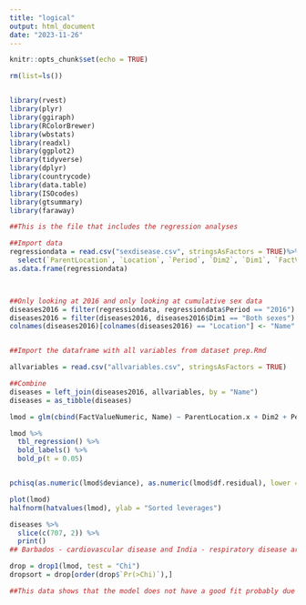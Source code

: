 ```yaml
---
title: "logical"
output: html_document
date: "2023-11-26"
---
```


```r
knitr::opts_chunk$set(echo = TRUE)

rm(list=ls())


library(rvest)
library(plyr)
library(ggiraph)
library(RColorBrewer)
library(wbstats)
library(readxl)
library(ggplot2)
library(tidyverse)
library(dplyr)
library(countrycode)
library(data.table)
library(ISOcodes)
library(gtsummary)
library(faraway)

```

```r
##This is the file that includes the regression analyses 

##Import data 
regressiondata = read.csv("sexdisease.csv", stringsAsFactors = TRUE)%>%
  select(`ParentLocation`, `Location`, `Period`, `Dim2`, `Dim1`, `FactValueNumeric`)
as.data.frame(regressiondata)



##Only looking at 2016 and only looking at cumulative sex data
diseases2016 = filter(regressiondata, regressiondata$Period == "2016") 
diseases2016 = filter(diseases2016, diseases2016$Dim1 == "Both sexes")
colnames(diseases2016)[colnames(diseases2016) == "Location"] <- "Name"


##Import the dataframe with all variables from dataset prep.Rmd

allvariables = read.csv("allvariables.csv", stringsAsFactors = TRUE)

##Combine
diseases = left_join(diseases2016, allvariables, by = "Name")
diseases = as_tibble(diseases) 


```

```r


lmod = glm(cbind(FactValueNumeric, Name) ~ ParentLocation.x + Dim2 + PercentObesityCrude + PercentAlcoholConsumers + MeanSystolic + MeanCholesterol + HDI.rank...1 + Life.expectancy.at.birth, family = binomial, diseases)

lmod %>%
  tbl_regression() %>%
  bold_labels() %>%
  bold_p(t = 0.05)


pchisq(as.numeric(lmod$deviance), as.numeric(lmod$df.residual), lower = FALSE)

plot(lmod)
halfnorm(hatvalues(lmod), ylab = "Sorted leverages")

diseases %>%
  slice(c(707, 2)) %>%
  print()
## Barbados - cardiovascular disease and India - respiratory disease are extreme outlier 

drop = drop1(lmod, test = "Chi")
dropsort = drop[order(drop$`Pr(>Chi)`),]

##This data shows that the model does not have a good fit probably due to the high levels of complexity of noncommunicable disease mortality 

```
